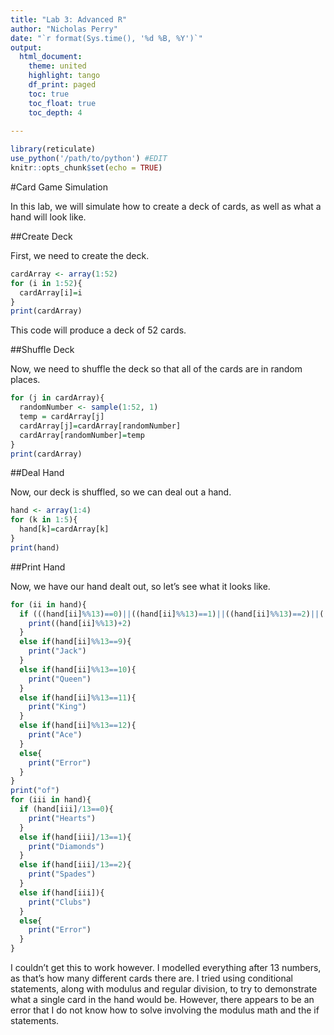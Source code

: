 ```yaml
---
title: "Lab 3: Advanced R"
author: "Nicholas Perry"
date: "`r format(Sys.time(), '%d %B, %Y')`"
output: 
  html_document:
    theme: united
    highlight: tango
    df_print: paged
    toc: true
    toc_float: true
    toc_depth: 4
  
---
```



```r
library(reticulate)
use_python('/path/to/python') #EDIT
knitr::opts_chunk$set(echo = TRUE)
```

#Card Game Simulation

In this lab, we will simulate how to create a deck of cards, as well as what a hand will look like.

##Create Deck

First, we need to create the deck.

```R
cardArray <- array(1:52)
for (i in 1:52){
  cardArray[i]=i
}
print(cardArray)
```

This code will produce a deck of 52 cards.

##Shuffle Deck

Now, we need to shuffle the deck so that all of the cards are in random places.

```r

for (j in cardArray){
  randomNumber <- sample(1:52, 1)
  temp = cardArray[j]
  cardArray[j]=cardArray[randomNumber]
  cardArray[randomNumber]=temp
}
print(cardArray)
```

##Deal Hand

Now, our deck is shuffled, so we can deal out a hand.

```R
hand <- array(1:4)
for (k in 1:5){
  hand[k]=cardArray[k]
}
print(hand)
```

##Print Hand

Now, we have our hand dealt out, so let's see what it looks like.

```R
for (ii in hand){
  if (((hand[ii]%%13)==0)||((hand[ii]%%13)==1)||((hand[ii]%%13)==2)||((hand[ii]%%13)==3)||((hand[ii]%%13)==4)||((hand[ii]%%13)==5)||((hand[ii]%%13)==6)||((hand[ii]%%13)==7)||((hand[ii]%%13)==8)){
    print((hand[ii]%%13)+2)
  }
  else if(hand[ii]%%13==9){
    print("Jack")
  }
  else if(hand[ii]%%13==10){
    print("Queen")
  }
  else if(hand[ii]%%13==11){
    print("King")
  }
  else if(hand[ii]%%13==12){
    print("Ace")
  }
  else{
    print("Error")
  }
}
print("of")
for (iii in hand){
  if (hand[iii]/13==0){
    print("Hearts")
  }
  else if(hand[iii]/13==1){
    print("Diamonds")
  }
  else if(hand[iii]/13==2){
    print("Spades")
  }
  else if(hand[iii]){
    print("Clubs")
  }
  else{
    print("Error")
  }
}
```

I couldn't get this to work however. I modelled everything after 13 numbers, as that's how many different cards there are. I tried using conditional statements, along with modulus and regular division, to try to demonstrate what a single card in the hand would be. However, there appears to be an error that I do not know how to solve involving the modulus math and the if statements.
